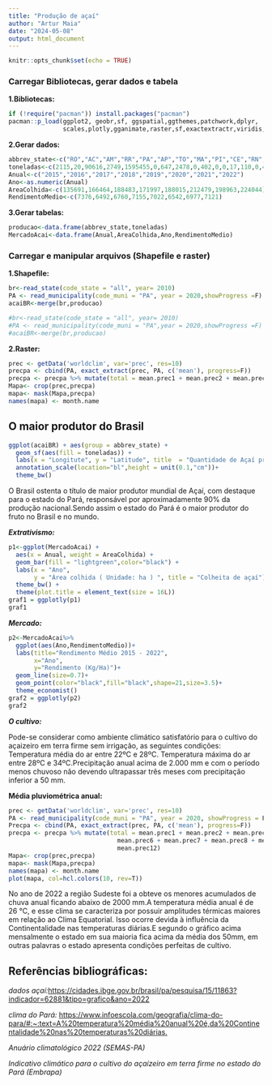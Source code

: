 ```yaml
---
title: "Produção de açaí"
author: "Artur Maia"
date: "2024-05-08"
output: html_document
---
```


```r
knitr::opts_chunk$set(echo = TRUE)
```

### Carregar Bibliotecas, gerar dados e tabela
**1.Bibliotecas:**
```r
if (!require("pacman")) install.packages("pacman")
pacman::p_load(ggplot2, geobr,sf, ggspatial,ggthemes,patchwork,dplyr,
               scales,plotly,gganimate,raster,sf,exactextractr,viridis,tidyverse,geobr,ggspatial,rayshader,RColorBrewer,plotly)
```
**2.Gerar dados:**
```r
abbrev_state<-c("RO","AC","AM","RR","PA","AP","TO","MA","PI","CE","RN","PB","PE","AL","SE","BA","MG","ES","RJ","SP","PR","SC","RS","MS","MT","GO","DF")
toneladas<-c(2115,20,90616,2749,1595455,0,647,2478,0,402,0,0,17,110,0,4530,0,413,0,0,0,0,0,0,36,0,0)
Anual<-c("2015","2016","2017","2018","2019","2020","2021","2022")
Ano<-as.numeric(Anual)
AreaColhida<-c(135691,166464,188483,171997,188015,212479,198963,224044)
RendimentoMedio<-c(7376,6492,6760,7155,7022,6542,6977,7121)
```
**3.Gerar tabelas:**
```r
producao<-data.frame(abbrev_state,toneladas)
MercadoAcai<-data.frame(Anual,AreaColhida,Ano,RendimentoMedio)
```

### Carregar e manipular arquivos (Shapefile e raster)
**1.Shapefile:**
```r
br<-read_state(code_state = "all", year= 2010)
PA <- read_municipality(code_muni = "PA", year = 2020,showProgress =F)
acaiBR<-merge(br,producao)
```
```r
#br<-read_state(code_state = "all", year= 2010)
#PA <- read_municipality(code_muni = "PA",year = 2020,showProgress =F)
#acaiBR<-merge(br,producao)
```
**2.Raster:**
```r
prec <- getData('worldclim', var='prec', res=10)
precpa <- cbind(PA, exact_extract(prec, PA, c('mean'), progress=F))
precpa <- precpa %>% mutate(total = mean.prec1 + mean.prec2 + mean.prec3 + mean.prec4 + mean.prec5 + mean.prec6 + mean.prec7 + mean.prec8 + mean.prec9 + mean.prec10 + mean.prec11 + mean.prec12)
Mapa<- crop(prec,precpa)
mapa<- mask(Mapa,precpa)
names(mapa) <- month.name
```
## O maior produtor do Brasil
```r
ggplot(acaiBR) + aes(group = abbrev_state) +
  geom_sf(aes(fill = toneladas)) +  
  labs(x = "Longitute", y = "Latitude", title  = "Quantidade de Açaí produzido no Brasil (2022)") +theme_map()+scale_fill_distiller(n= "Toneladas(t):",palette = "BuPu", direction = 1)+ guides(col = FALSE)+theme(legend.title = element_blank())+ annotation_north_arrow(style = north_arrow_fancy_orienteering)+
  annotation_scale(location="bl",height = unit(0.1,"cm"))+
  theme_bw()
```

O Brasil ostenta o título de maior produtor mundial de Açaí, com destaque para o estado do Pará, responsável por aproximadamente 90% da produção nacional.Sendo assim o estado do Pará é o maior produtor do fruto no Brasil e no mundo.

***Extrativismo:***
```r
p1<-ggplot(MercadoAcai) +
  aes(x = Anual, weight = AreaColhida) +
  geom_bar(fill = "lightgreen",color="black") +
  labs(x = "Ano", 
       y = "Área colhida ( Unidade: ha ) ", title = "Colheita de açaí") +
  theme_bw() +
  theme(plot.title = element_text(size = 16L))
graf1 = ggplotly(p1)
graf1
```
***Mercado:***
```r
p2<-MercadoAcai%>%
  ggplot(aes(Ano,RendimentoMedio))+
  labs(title="Rendimento Médio 2015 - 2022",
       x="Ano",
       y="Rendimento (Kg/Ha)")+
  geom_line(size=0.7)+
  geom_point(color="black",fill="black",shape=21,size=3.5)+
  theme_economist()
graf2 = ggplotly(p2)
graf2
```


***O cultivo:***

Pode-se considerar como ambiente climático satisfatório para o cultivo do açaizeiro em terra firme sem irrigação, as seguintes condições: Temperatura média do ar entre 22ºC e 28ºC. Temperatura máxima do ar entre 28ºC e 34ºC.Precipitação anual acima de 2.000 mm e com o período menos chuvoso não devendo ultrapassar três meses com precipitação inferior a 50 mm.

**Média pluviométrica anual:**
```r
prec <- getData('worldclim', var='prec', res=10)
PA <- read_municipality(code_muni = "PA", year = 2020, showProgress = F)
Precpa <- cbind(PA, exact_extract(prec, PA, c('mean'), progress=F))
precpa <- precpa %>% mutate(total = mean.prec1 + mean.prec2 + mean.prec3 + mean.prec4 + mean.prec5 +
                              mean.prec6 + mean.prec7 + mean.prec8 + mean.prec9 + mean.prec10 + mean.prec11 +
                              mean.prec12)
Mapa<- crop(prec,precpa)
mapa<- mask(Mapa,precpa)
names(mapa) <- month.name
plot(mapa, col=hcl.colors(10, rev=T))
```

No ano de 2022 a região Sudeste foi a obteve os menores acumulados de chuva anual ficando abaixo de 2000 mm.A temperatura média anual é de 26 °C, e esse clima se caracteriza por possuir amplitudes térmicas maiores em relação ao Clima Equatorial. Isso ocorre devida à influência da Continentalidade nas temperaturas diárias.E segundo o gráfico acima mensalmente o estado em sua maioria fica acima da média dos 50mm, em outras palavras o estado apresenta condições perfeitas de cultivo.





## Referências bibliográficas:

*dados açaí:*<https://cidades.ibge.gov.br/brasil/pa/pesquisa/15/11863?indicador=62881&tipo=grafico&ano=2022>

*clima do Pará:* <https://www.infoescola.com/geografia/clima-do-para/#:~:text=A%20temperatura%20média%20anual%20é,da%20Continentalidade%20nas%20temperaturas%20diárias.>

*Anuário climatológico 2022 (SEMAS-PA)*

*Indicativo climático para o cultivo do açaízeiro em terra firme no estado do Pará (Embrapa)*

